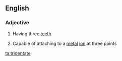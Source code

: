 ==English==

===Adjective===
{{en-adj|-}}

# Having three [[teeth]]
#{{chemistry|of a ligand}} Capable of attaching to a [[metal]] [[ion]] at three points

[[ta:tridentate]]